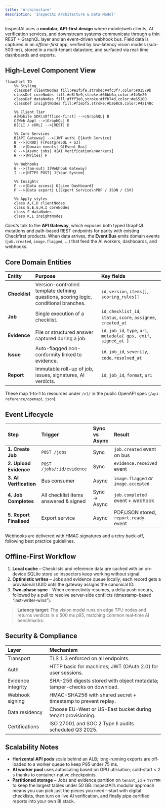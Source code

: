 ```yaml
---
title: 'Architecture'
description: 'InspectAI Architecture & Data Model'
---
```


InspectAI uses a **modular, API-first design** where mobile/web clients, AI verification services, and downstream systems communicate through a thin REST + GraphQL layer and an event-driven webhook bus. Field data is captured in an *offline-first* app, verified by low-latency vision models (sub-500 ms), stored in a multi-tenant datastore, and surfaced via real-time dashboards and exports.

## High-Level Component View

```mermaid
flowchart TD
    %% Styling
    classDef clientNodes fill:#e1f5fe,stroke:#4fc3f7,color:#01579b
    classDef coreNodes fill:#e8f5e9,stroke:#66bb6a,color:#1b5e20
    classDef dataNodes fill:#fff3e0,stroke:#ffb74d,color:#e65100
    classDef insightNodes fill:#f3e5f5,stroke:#ba68c8,color:#4a148c

    %% Client Tier
    A[Mobile SDK\nOffline-first] -->|GraphQL| B
    C[Web App] -->|GraphQL| B
    D[CLI / cURL] -->|REST| B

    %% Core Services
    B[API Gateway] -->|JWT auth| E[Auth Service]
    B -->|CRUD| F[PostgreSQL + S3]
    B -->|Domain events| G[Event Bus]
    G -->|Async jobs| H[AI Verification\nWorkers]
    H -->|Writes| F

    %% Webhooks
    G -->|fan-out| I[Webhook Gateway]
    I -->|HTTPS POST| J[Your System]

    %% Insights
    F -->|Data access| K[Live Dashboard]
    F -->|Data export| L[Export Service\nPDF / JSON / CSV]

    %% Apply styles
    class A,C,D clientNodes
    class B,E,G,H,I coreNodes
    class F dataNodes
    class K,L insightNodes
```

*Clients* talk to the **API Gateway**, which exposes both typed GraphQL mutations and path-based REST endpoints for parity with existing Checkfirst products.
When data arrives, the **Event Bus** emits domain events (`job.created`, `image.flagged`, …) that feed the AI workers, dashboards, and webhooks.

## Core Domain Entities

| Entity        | Purpose                                                                              | Key fields                                                        |
|:------------- | :------------------------------------------------------------------------------------ |:----------------------------------------------------------------- |
| **Checklist** | Version-controlled template defining questions, scoring logic, conditional branches. | `id`, `version`, `items[]`, `scoring_rules[]`                     |
| **Job**       | Single execution of a checklist.                                                     | `id`, `checklist_id`, `status`, `score`, `assignee`, `created_at` |
| **Evidence**  | File or structured answer captured during a job.                                     | `id`, `job_id`, `type`, `uri`, `metadata{ gps, exif, signed_at }` |
| **Issue**     | Auto-flagged non-conformity linked to evidence.                                      | `id`, `job_id`, `severity`, `code`, `resolved_at`                 |
| **Report**    | Immutable roll-up of job, issues, signatures, AI verdicts.                           | `id`, `job_id`, `format`, `uri`                                   |

These map 1-to-1 to resources under `/v1/` in the public OpenAPI spec (`/api-reference/openapi.json`).

## Event Lifecycle

| Step                    | Trigger                               | Sync vs Async | Result                                |
|:----------------------- |:------------------------------------- | :------------- |:------------------------------------- |
| **1. Create Job**       | `POST /jobs`                          | Sync          | `job.created` event on bus            |
| **2. Upload Evidence**  | `POST /jobs/:id/evidence`             | Sync          | `evidence.received` event             |
| **3. AI Verification**  | Bus consumer                          | Async         | `image.flagged` *or* `image.accepted` |
| **4. Job Completes**    | All checklist items answered & signed | Sync → Async  | `job.completed` event + webhook       |
| **5. Report Finalised** | Export service                        | Async         | PDF/JSON stored, `report.ready` event |

Webhooks are delivered with HMAC signatures and a retry back-off, following best practice guidelines.

## Offline-First Workflow

1. **Local cache** – Checklists and reference data are cached with an on-device SQLite store so inspectors keep working without signal.
2. **Optimistic writes** – Jobs and evidence queue locally; each record gets a provisional UUID until the gateway assigns the canonical ID.
3. **Two-phase sync** – When connectivity resumes, a delta push occurs, followed by a pull to resolve server-side conflicts (timestamp-based “last-writer-wins”).

> **Latency target**: The vision model runs on edge TPU nodes and returns verdicts in ≤ 500 ms p95, matching common real-time AI benchmarks.

## Security & Compliance

| Layer              | Mechanism                                                                      |
|:------------------ | :------------------------------------------------------------------------------ |
| Transport          | TLS 1.3 enforced on all endpoints.                                             |
| Auth               | HTTP basic for machines; JWT (OAuth 2.0) for user sessions.                    |
| Evidence integrity | SHA-256 digests stored with object metadata; tamper-checks on download.        |
| Webhook signing    | HMAC-SHA256 with shared secret + timestamp to prevent replay.  |
| Data residency     | Choose EU-West or US-East bucket during tenant provisioning.                   |
| Certifications     | ISO 27001 and SOC 2 Type II audits scheduled Q3 2025.                          |

## Scalability Notes

* **Horizontal API pods** scale behind an ALB; long-running exports are off-loaded to a worker queue to keep P95 under 75 ms.
* **AI worker pool** uses autoscaling based on GPU utilisation; cold-start < 2 s thanks to container-native checkpoints.
* **Partitioned storage** – Jobs and evidence partition on `tenant_id` + `YYYYMM` to keep the largest tables under 50 GB.
InspectAI’s modular approach means you can pick just the pieces you need—start with digital checklists, then turn on live AI verification, and finally pipe certified reports into your own BI stack.


[1]: https://www.checkfirst.ai/inspectai "InspectAI by Checkfirst | AI-Enhanced Inspections"
[2]: https://www.checkfirst.ai/blog/why-ticc-businesses-choosing-inspectai-for-smarter-inspections-audits "Checkfirst"
[3]: https://en.wikipedia.org/wiki/Webhook "Webhook - Wikipedia"
[4]: https://www.baeldung.com/spring-boot-openapi-api-first-development?utm_source=chatgpt.com "API First Development with Spring Boot and OpenAPI 3.0 - Baeldung"
[5]: https://openapi-generator.tech/docs/usage/?utm_source=chatgpt.com "Usage - OpenAPI Generator"
[6]: https://developer.android.com/topic/architecture/data-layer/offline-first?utm_source=chatgpt.com "Build an offline-first app | App architecture - Android Developers"
[7]: https://hasura.io/blog/design-guide-to-offline-first-apps?utm_source=chatgpt.com "A Design Guide for Building Offline First Apps - Hasura"
[8]: https://success.outsystems.com/documentation/11/building_apps/data_management/mobile_performance_strategies_and_offline_optimization/offline_data_sync_patterns/?utm_source=chatgpt.com "Offline Data Sync Patterns - OutSystems 11 Documentation"
[9]: https://blog.bitsrc.io/design-patterns-for-offline-first-web-apps-5891a4b06f3a?utm_source=chatgpt.com "Design Patterns for Offline First Web Apps | by Ravidu Perera"
[10]: https://www.reddit.com/r/androiddev/comments/v3h66s/how_do_you_design_offline_capability_with_sync/?utm_source=chatgpt.com "How do you design offline capability with sync with the backend?"
[11]: https://www.getfocal.co/post/ai-search-latency-metrics-monitoring-and-optimization-guide?utm_source=chatgpt.com "AI Search Latency Metrics: Monitoring & Optimization Guide - Focal"
[12]: https://medium.com/%40rumn/benchmarking-latency-of-any-image-classification-model-with-code-7a73971f1f45?utm_source=chatgpt.com "Benchmarking Latency of Any Image Classification Model (with Code)"
[13]: https://nixiesearch.substack.com/p/benchmarking-api-latency-of-embedding?utm_source=chatgpt.com "Benchmarking API latency of embedding providers (and why you ..."
[14]: https://gcore.com/learning/unleashing-low-latency-inference?utm_source=chatgpt.com "Real-Life Applications of Low-Latency Edge Inference - Gcore"
[15]: https://signoz.io/guides/open-ai-api-latency/?utm_source=chatgpt.com "Optimizing OpenAI API Performance - Reducing Latency - SigNoz"
